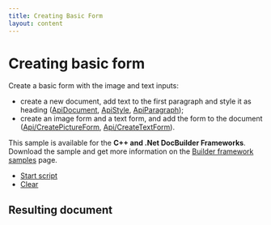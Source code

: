 ```yaml
---
title: Creating Basic Form
layout: content
---
```

# [](/docbuilder/buildersamples/)Creating basic form

Create a basic form with the image and text inputs:

* create a new document, add text to the first paragraph and style it as heading ([ApiDocument](/docbuilder/textdocumentapi/apidocument), [ApiStyle](/docbuilder/textdocumentapi/apistyle), [ApiParagraph](/docbuilder/textdocumentapi/apiparagraph));
* create an image form and a text form, and add the form to the document ([Api/CreatePictureForm](/docbuilder/formapi/api/createpictureform), [Api/CreateTextForm](/docbuilder/formapi/api/createtextform)).

This sample is available for the **C++ and .Net DocBuilder Frameworks**.\
Download the sample and get more information on the [Builder framework samples](/docbuilder/builderframeworksamples) page.

* [Start script]()
* [Clear]()

## Resulting document
